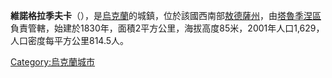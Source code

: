 {{coord|46|5|8|N|29|7|11|E|scale:30000|display=title}}

'''維諾格拉季夫卡'''（{{lang-uk|Виноградівка}}），是[[烏克蘭|烏克蘭]]的城鎮，位於該國西南部[[敖德薩州|敖德薩州]]，由[[塔魯季涅區|塔魯季涅區]]負責管轄，始建於1830年，面積2平方公里，海拔高度85米，2001年人口1,629，人口密度每平方公里814.5人。

{{Ukraine-geo-stub}}
[[Category:烏克蘭城市|Category:烏克蘭城市]]